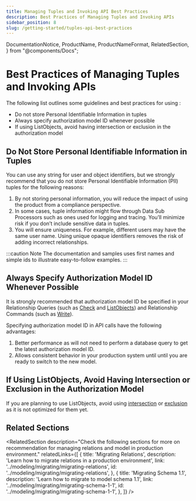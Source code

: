 ```yaml
---
title: Managing Tuples and Invoking API Best Practices
description: Best Practices of Managing Tuples and Invoking APIs
sidebar_position: 8
slug: /getting-started/tuples-api-best-practices
---
```


  DocumentationNotice,
  ProductName,
  ProductNameFormat,
  RelatedSection,
} from "@components/Docs";

# Best Practices of Managing Tuples and Invoking APIs

<DocumentationNotice />

The following list outlines some guidelines and best practices for using <ProductName format={ProductNameFormat.ShortForm}/>:

- Do not store Personal Identifiable Information in tuples
- Always specify authorization model ID whenever possible
- If using ListObjects, avoid having intersection or exclusion in the authorization model

## Do Not Store Personal Identifiable Information in Tuples

You can use any string for user and object identifiers, but we strongly recommend that you do not store Personal Identifiable Information (PII) tuples for the following reasons:

1. By not storing personal information, you will reduce the impact of using the product from a compliance perspective.
2. In some cases, tuple information might flow through Data Sub Processors such as ones used for logging and tracing. You’ll minimize risk if you don’t include sensitive data in tuples.
3. You will ensure uniqueness. For example, different users may have the same user name. Using unique opaque identifiers removes the risk of adding incorrect relationships.

:::caution Note
The documentation and samples uses first names and simple ids to illustrate easy-to-follow examples.
:::

## Always Specify Authorization Model ID Whenever Possible

It is strongly recommended that authorization model ID be specified in your Relationship Queries (such as [Check](./perform-check.mdx) and [ListObjects](../interacting/relationship-queries.mdx#listobjects)) and Relationship Commands (such as [Write](./update-tuples.mdx)).

Specifying authorization model ID in API calls have the following advantages:
1. Better performance as <ProductName format={ProductNameFormat.ShortForm}/> will not need to perform a database query to get the latest authorization model ID.
2. Allows consistent behavior in your production system until until you are ready to switch to the new model.

## If Using ListObjects, Avoid Having Intersection or Exclusion in the Authorization Model

If you are planning to use ListObjects, avoid using [intersection](../configuration-language.mdx#the-intersection-operator) or [exclusion](../configuration-language.mdx#the-exclusion-operator) as it is not optimized for them yet.

## Related Sections

<RelatedSection
  description="Check the following sections for more on recommendation for managing relations and model in production environment."
  relatedLinks={[
    {
      title: 'Migrating Relations',
      description: 'Learn how to migrate relations in a production environment',
      link: '../modeling/migrating/migrating-relations',
      id: '../modeling/migrating/migrating-relations',
    },
    {
      title: 'Migrating Schema 1.1',
      description: 'Learn how to migrate to model schema 1.1',
      link: '../modeling/migrating/migrating-schema-1-1',
      id: '../modeling/migrating/migrating-schema-1-1',
    },
  ]}
/>
